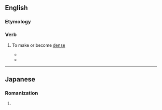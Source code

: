 ==English==

===Etymology===
{{suffix|en|dense|en}}

===Verb===
{{en-verb}}

# {{lb|en|ambitransitive}} To make or become [[dense]]
#* {{quote-text|year=2004|author=Quentin van Marle|title=Boomerang Road: A Pedalling Pom's Australian Odyssey|page=45|passage=Traffic '''densens''' as the morning ticks on. Trucks roar past on the nearside lane, but I'm well protected by a decent width of shoulder.}}
#* {{quote-text|year=2007|author=Donald Hall|title=Eagle Pond|page=5|passage=Sit in a chair looking south into blue twilight that arrives earlier every day— as the sky flakes and '''densens''', as the first clear flakes float past the porch's wood to light on dirt of the driveway and on brown frozen grass or dry stalks of the flower border.}}

----
==Japanese==

===Romanization===
{{ja-romaji}}

# {{ja-romanization of|でんせん}}